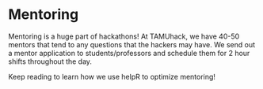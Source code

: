 # Mentoring 

Mentoring is a huge part of hackathons! At TAMUhack, we have 40-50 mentors that tend to any questions
that the hackers may have. We send out a mentor application to students/professors and schedule them for 2 hour shifts
throughout the day.

Keep reading to learn how we use helpR to optimize mentoring!
